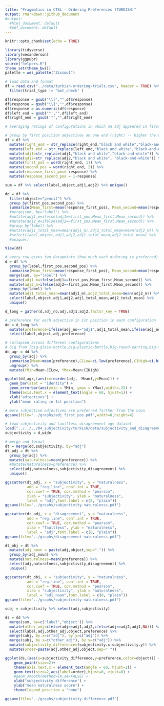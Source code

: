 ```yaml
---
title: "Pragmatics in CTSL - Ordering Preferences (TURKISH)"
output: rmarkdown::github_document
#output:
  #html_document: default
  #pdf_document: default
---
```


```r
knitr::opts_chunk$set(echo = TRUE)
```

```r
library(tidyverse)
library(wesanderson)
library(ggpubr)
source("helpers.R")
theme_set(theme_bw())
palette = wes_palette("Zissou1")

# load data and format
df = read.csv("../data/turkish-ordering-trials.csv", header = TRUE) %>%
  filter(trial_type != "bot_check" )

df$response = gsub("\\[","",df$response)
df$response = gsub("\\]","",df$response)
df$response = as.numeric(df$response)
df$left_end = gsub('"',"",df$left_end)
df$right_end = gsub('"',"",df$right_end)
```

```r
# averaging ratings of configurations in which an adj appeared in first position (farther from the noun) --> greater values signal that a class’s adjectives are preferred in first position, farther from the noun

# group by first position adjectives on one end (right) -- higher the mean, the more preferred they are in first position
df = df %>%
  mutate(right_end = str_replace(right_end,"black and white","black-and-white")) %>%
  mutate(left_end = str_replace(left_end,"black and white","black-and-white")) %>%
  mutate(adj1=str_replace(adj1,"black and white","black-and-white")) %>%
  mutate(adj2=str_replace(adj2,"black and white", "black-and-white")) %>%
  mutate(first_pos = word(right_end, 1)) %>%
  mutate(second_pos = word(right_end, 2)) %>%
  mutate(response_first_pos= response) %>%
  mutate(response_second_pos = 1-response)

sum = df %>% select(label,object,adj1,adj2) %>% unique()
```

```r
dd = df %>%
  filter(object=="pencil") %>%
  group_by(first_pos,second_pos) %>%
  summarise(Mean_first=mean(response_first_pos), Mean_second=mean(response_second_pos)) #%>%
  #merge(sum, by="label") %>%
  #mutate(adj1_m=ifelse(adj1==first_pos,Mean_first,Mean_second)) %>%
  #mutate(adj2_m=ifelse(adj2==first_pos,Mean_first,Mean_second)) %>%
  #group_by(label) %>%
  #mutate(adj1_total_mean=mean(adj1_m),adj2_total_mean=mean(adj2_m)) %>%
  #select(label,object,adj1,adj2,adj1_total_mean,adj2_total_mean) %>%
  #unique()

View(dd)
```

```r
# every row gives two datapoints (how much each ordering is preferred)
d = df %>%
  group_by(label,first_pos,second_pos) %>%
  summarise(Mean_first=mean(response_first_pos), Mean_second=mean(response_second_pos)) %>%
  merge(sum, by="label") %>%
  mutate(adj1_m=ifelse(adj1==first_pos,Mean_first,Mean_second)) %>%
  mutate(adj2_m=ifelse(adj2==first_pos,Mean_first,Mean_second)) %>%
  group_by(label) %>%
  mutate(adj1_total_mean=mean(adj1_m),adj2_total_mean=mean(adj2_m)) %>%
  select(label,object,adj1,adj2,adj1_total_mean,adj2_total_mean) %>%
  unique()

d_long = gather(d,adj_no,adj,adj1:adj2,factor_key = TRUE)

# preference for each adjective in 1st position in each configuration
dd = d_long %>%
  mutate(preference=ifelse(adj_no=="adj1",adj1_total_mean,ifelse(adj_no=="adj2",adj2_total_mean,NA))) %>%
  select(label,object,adj,preference)

# collapsed across different configurations
# big from [big-glass-bottle,big-plastic-bottle,big-round-earring,big-triangular-earring]
dd_agr = dd %>%
  group_by(adj) %>%
  summarise(Mean=mean(preference),CILow=ci.low(preference),CIHigh=ci.high(preference),count=n()) %>%
  ungroup() %>%
  mutate(YMin=Mean-CILow, YMax=Mean+CIHigh)

ggplot(dd_agr,(aes(x=reorder(adj, -Mean),y=Mean))) +
  geom_bar(stat = "identity") +
  geom_errorbar(aes(ymin = YMin, ymax = YMax),width=.25) +
  theme(axis.text.x = element_text(angle = 60, hjust=1)) +
  xlab("adjectives") +
  ylab("mean rating in 1st position")

# more subjective adjectives are preferred farther from the noun
ggsave(file="../graphs/adj_first_pos.pdf",width=8,height=4)
```

```r
# load subjectivity and faultless disagreement agv dataset
load("../../../04_subjectivity/turkish/data/subjectivity_and_disagreement.Rda")
subjectivity = d_wide

# merge and format
dt = merge(dd,subjectivity, by="adj")
dt_adj = dt %>%
  group_by(adj) %>%
  mutate(naturalness=mean(preference)) %>%
  #mutate(naturalness=preference) %>% 
  select(adj,naturalness,subjectivity,disagreement) %>%
  unique()

ggscatter(dt_adj, x = "subjectivity", y = "naturalness", 
          add = "reg.line", conf.int = TRUE, 
          cor.coef = TRUE, cor.method = "pearson",
          xlab = "subjectivity", ylab = "naturalness", 
          label = "adj",font.label = c(8, "plain"))
ggsave(file="../graphs/subjectivity-naturalness.pdf")

ggscatter(dt_adj, x = "disagreement", y = "naturalness", 
          add = "reg.line", conf.int = TRUE, 
          cor.coef = TRUE, cor.method = "pearson",
          xlab = "faultless", ylab = "naturalness",
          label = "adj",font.label = c(8, "plain"))
ggsave(file="../graphs/disagreement-naturalness.pdf")

dt_obj = dt %>%
  mutate(adj_noun = paste(adj,object,sep="-")) %>%
  group_by(adj_noun) %>%
  mutate(naturalness=mean(preference)) %>%
  select(adj,naturalness,subjectivity,disagreement) %>%
  unique()

ggscatter(dt_obj, x = "subjectivity", y = "naturalness", 
          add = "reg.line", conf.int = TRUE, 
          cor.coef = TRUE, cor.method = "pearson",
          xlab = "subjectivity", ylab = "naturalness", 
          label = "adj_noun",font.label = c(8, "plain"))
ggsave(file="../graphs/subjectivity-naturalness.pdf")

```

```r
subj = subjectivity %>% select(adj,subjectivity)

ds = dd %>% 
  merge(sum, by=c("label","object")) %>%
  mutate(other_adj=ifelse(adj==adj1,adj2,ifelse(adj==adj2,adj1,NA))) %>%
  select(label,adj,other_adj,object,preference) %>%
  merge(subj, by.x=c("adj"), by.y=c("adj")) %>%
  merge(subj, by.x=c("other_adj"), by.y=c("adj")) %>%
  mutate(subjectivity_difference=(subjectivity.x-subjectivity.y)) %>%
  mutate(order=paste(adj,other_adj,object,sep=" "))

ggplot(ds,(aes(x=subjectivity_difference,y=preference,color=object))) +
    geom_point(size=2)+
    theme(axis.text.x = element_text(angle = 60, hjust=1)) +
    geom_text(size=2,aes(label=order),hjust=0, vjust=0) +
    #geom_smooth(method=lm,se=FALSE) +
    xlab("subjectivity difference") +
    ylab("mean naturalness score") +
    theme(legend.position = "none")

ggsave(file="../graphs/subjectivity-difference.pdf")
```








